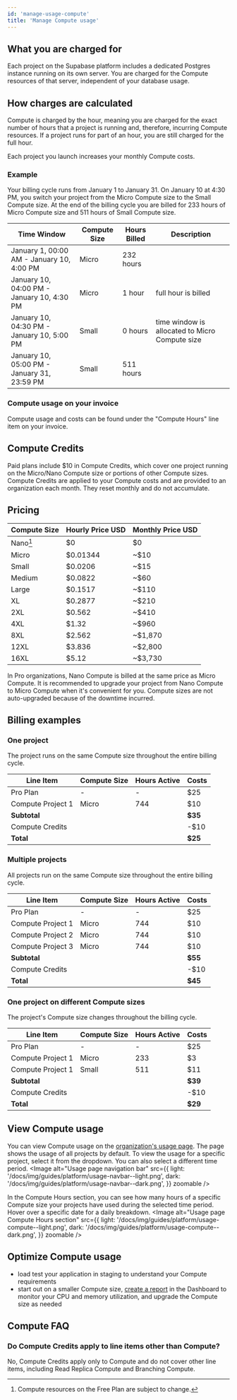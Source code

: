 ```yaml
---
id: 'manage-usage-compute'
title: 'Manage Compute usage'
---
```


## What you are charged for
Each project on the Supabase platform includes a dedicated Postgres instance running on its own server. You are charged for the Compute resources of that server, independent of your database usage.

## How charges are calculated
Compute is charged by the hour, meaning you are charged for the exact number of hours that a project is running and, therefore, incurring Compute resources. If a project runs for part of an hour, you are still charged for the full hour.

<Admonition type="caution">
  Each project you launch increases your monthly Compute costs.
</Admonition>

### Example
Your billing cycle runs from January 1 to January 31. On January 10 at 4:30 PM, you switch your project from the Micro Compute size to the Small Compute size. At the end of the billing cycle you are billed for 233 hours of Micro Compute size and 511 hours of Small Compute size.

Time Window | Compute Size | Hours Billed | Description |
| --------- | ------------ | ------------ | ----------- |
January 1, 00:00 AM - January 10, 4:00 PM | Micro | 232 hours |
January 10, 04:00 PM - January 10, 4:30 PM | Micro | 1 hour | full hour is billed |
January 10, 04:30 PM - January 10, 5:00 PM | Small | 0 hours | time window is allocated to Micro Compute size |
January 10, 05:00 PM - January 31, 23:59 PM | Small | 511 hours |

### Compute usage on your invoice
Compute usage and costs can be found under the "Compute Hours" line item on your invoice.

## Compute Credits
Paid plans include $10 in Compute Credits, which cover one project running on the Micro/Nano Compute size or portions of other Compute sizes. Compute Credits are applied to your Compute costs and are provided to an organization each month. They reset monthly and do not accumulate.

## Pricing
| Compute Size | Hourly Price USD | Monthly Price USD |
| ------------ | ---------------- | ----------------- |
| Nano[^1]     | $0               | $0                |
| Micro        | $0.01344         | ~$10              |
| Small        | $0.0206          | ~$15              |
| Medium       | $0.0822          | ~$60              |
| Large        | $0.1517          | ~$110             |
| XL           | $0.2877          | ~$210             |
| 2XL          | $0.562           | ~$410             |
| 4XL          | $1.32            | ~$960             |
| 8XL          | $2.562           | ~$1,870           |
| 12XL         | $3.836           | ~$2,800           |
| 16XL         | $5.12            | ~$3,730           |

[^1]: Compute resources on the Free Plan are subject to change.

<Admonition type="note" label="Nano Compute size in Pro organizations">
  In Pro organizations, Nano Compute is billed at the same price as Micro Compute. It is recommended to upgrade your project from Nano Compute to Micro Compute when it's convenient for you. Compute sizes are not auto-upgraded because of the downtime incurred.
</Admonition>

## Billing examples
### One project
The project runs on the same Compute size throughout the entire billing cycle.

| Line Item                 | Compute Size | Hours Active | Costs |
| ------------------------- | ------------ | ------------ | ----- |
| Pro Plan                  | -            | -            | $25   |
| Compute Project 1         | Micro        | 744          | $10   |
| **Subtotal**              |              |              | **$35** |
| Compute Credits           |              |              | -$10  |
| **Total**                 |              |              | **$25** |

### Multiple projects
All projects run on the same Compute size throughout the entire billing cycle.

| Line Item                 | Compute Size | Hours Active | Costs |
| ------------------------- | ------------ | ------------ | ----- |
| Pro Plan                  | -            | -            | $25   |
| Compute Project 1         | Micro        | 744          | $10   |
| Compute Project 2         | Micro        | 744          | $10   |
| Compute Project 3         | Micro        | 744          | $10   |
| **Subtotal**              |              |              | **$55** |
| Compute Credits           |              |              | -$10  |
| **Total**                 |              |              | **$45** |

### One project on different Compute sizes
The project's Compute size changes throughout the billing cycle.

| Line Item                 | Compute Size | Hours Active | Costs |
| ------------------------- | ------------ | ------------ | ----- |
| Pro Plan                  | -            | -            | $25   |
| Compute Project 1         | Micro        | 233          | $3    |
| Compute Project 1         | Small        | 511          | $11   |
| **Subtotal**              |              |              | **$39** |
| Compute Credits           |              |              | -$10  |
| **Total**                 |              |              | **$29** |

## View Compute usage
You can view Compute usage on the [organization's usage page](https://supabase.com/dashboard/org/_/usage). The page shows the usage of all projects by default. To view the usage for a specific project, select it from the dropdown. You can also select a different time period.
<Image
  alt="Usage page navigation bar"
  src={{
    light: '/docs/img/guides/platform/usage-navbar--light.png',
    dark: '/docs/img/guides/platform/usage-navbar--dark.png',
  }}
  zoomable
/>

In the Compute Hours section, you can see how many hours of a specific Compute size your projects have used during the selected time period. Hover over a specific date for a daily breakdown.
<Image
  alt="Usage page Compute Hours section"
  src={{
    light: '/docs/img/guides/platform/usage-compute--light.png',
    dark: '/docs/img/guides/platform/usage-compute--dark.png',
  }}
  zoomable
/>

## Optimize Compute usage
- load test your application in staging to understand your Compute requirements
- start out on a smaller Compute size, [create a report](https://supabase.com/dashboard/project/_/reports) in the Dashboard to monitor your CPU and memory utilization, and upgrade the Compute size as needed

## Compute FAQ
### Do Compute Credits apply to line items other than Compute?
No, Compute Credits apply only to Compute and do not cover other line items, including Read Replica Compute and Branching Compute.